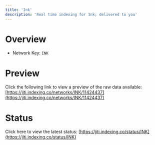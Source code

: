 ```yaml
---
title: 'Ink'
description: 'Real time indexing for Ink; delivered to you'
---
```


# Overview
- Network Key: `INK`

# Preview
Click the following link to view a preview of the raw data available: [https://jiti.indexing.co/networks/INK/11424437](https://jiti.indexing.co/networks/INK/11424437)

# Status
Click here to view the latest status: [https://jiti.indexing.co/status/INK](https://jiti.indexing.co/status/INK)

